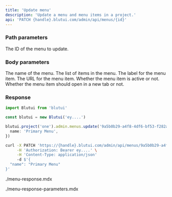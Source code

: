 ```yaml
---
title: 'Update menu'
description: 'Update a menu and menu items in a project.'
api: 'PATCH {handle}.blutui.com/admin/api/menus/{id}'
---
```



### Path parameters

<Parameter name="id" type="string" required="true">
The ID of the menu to update.
</Parameter>

### Body parameters

<Parameter name="name" type="string">
The name of the menu.
</Parameter>

<Parameter name="items" type="array">
The list of items in the menu.
</Parameter>

<Parameter name="items.*.label" type="string">
The label for the menu item.
</Parameter>

<Parameter name="items.*.url" type="string">
The URL for the menu item.
</Parameter>

<Parameter name="items.*.active" type="boolean">
Whether the menu item is active or not.
</Parameter>

<Parameter name="items.*.is_new_tab" type="boolean">
Whether the menu item should open in a new tab or not.
</Parameter>

### Response

```ts tab="Node.js"
import Blutui from 'blutui'

const blutui = new Blutui('ey....')

blutui.project('one').admin.menus.update('9a5b0b29-a4f8-4df6-bf53-f282af312686', {
  name: 'Primary Menu',
})
```

```bash tab="cURL"
curl -X PATCH 'https://{handle}.blutui.com/admin/api/menus/9a5b0b29-a4f8-4df6-bf53-f282af312686' \
     -H 'Authorization: Bearer ey....' \
     -H 'Content-Type: application/json'
     -d $'{
  "name": "Primary Menu"
}'
```

<include>./menu-response.mdx</include>

<include>./menu-response-parameters.mdx</include>
